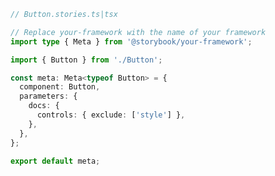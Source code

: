 ```ts
// Button.stories.ts|tsx

// Replace your-framework with the name of your framework
import type { Meta } from '@storybook/your-framework';

import { Button } from './Button';

const meta: Meta<typeof Button> = {
  component: Button,
  parameters: {
    docs: {
      controls: { exclude: ['style'] },
    },
  },
};

export default meta;
```
